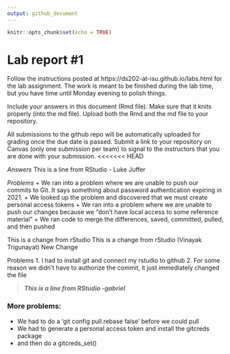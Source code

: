 ```yaml
---
output: github_document
---
```


<!-- README.md is generated from README.Rmd. Please edit the README.Rmd file -->


```r
knitr::opts_chunk$set(echo = TRUE)
```

# Lab report #1

Follow the instructions posted at https://ds202-at-isu.github.io/labs.html for the lab assignment. The work is meant to be finished during the lab time, but you have time until Monday evening to polish things.

Include your answers in this document (Rmd file). Make sure that it knits properly (into the md file). Upload both the Rmd and the md file to your repository.  

All submissions to the github repo will be automatically uploaded for grading once the due date is passed.
Submit a link to your repository on Canvas (only one submission per team) to signal to the instructors that you are done with your submission.
<<<<<<< HEAD


*Answers*
This is a line from RStudio - Luke Juffer

*Problems*
+ We ran into a problem where we are unable to push our commits to Git. It says something about password authentication expiring in 2021.
  + We looked up the problem and discovered that we must create personal access tokens
+ We ran into a problem where we are unable to push our changes because we "don't have local access to some reference material"
  + We ran code to merge the differences, saved, committed, pulled, and then pushed



This is a change from rStudio
This is a change from rStudio (Vinayak Trigunayat)
New Change

Problems 
1. I had to install git and connect my rstudio to github
2. For some reason we didn't have to authorize the commit, it just immediately changed the file

>**_This is a line from RStudio -gabriel_**

### More problems:
  * We had to do a 'git config pull.rebase false' before we could pull
  * We had to generate a personal access token and install the gitcreds package
  * and then do a gitcreds_set()
